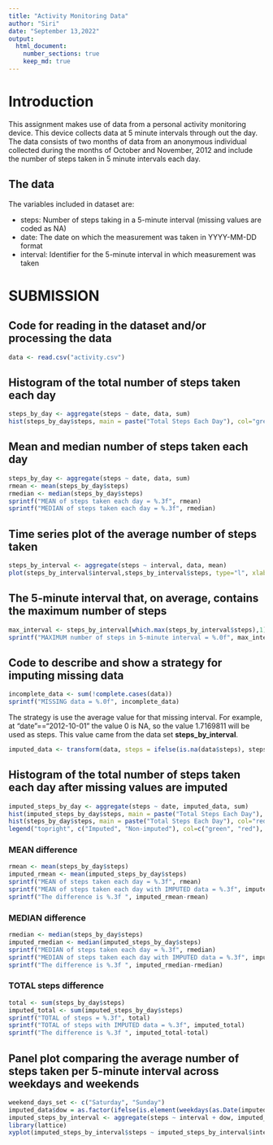 ```yaml
---
title: "Activity Monitoring Data"
author: "Siri"
date: "September 13,2022"
output: 
  html_document:
    number_sections: true
    keep_md: true
---
```


# Introduction

This assignment makes use of data from a personal activity monitoring device. This device collects data at 5 minute intervals through out the day. The data consists of two months of data from an anonymous individual collected during the months of October and November, 2012 and include the number of steps taken in 5 minute intervals each day.

## The data

The variables included in dataset are:

* steps: Number of steps taking in a 5-minute interval (missing values are coded as NA)
* date: The date on which the measurement was taken in YYYY-MM-DD format
* interval: Identifier for the 5-minute interval in which measurement was taken

# SUBMISSION

## Code for reading in the dataset and/or processing the data
```r
data <- read.csv("activity.csv")
```

## Histogram of the total number of steps taken each day
```r
steps_by_day <- aggregate(steps ~ date, data, sum)
hist(steps_by_day$steps, main = paste("Total Steps Each Day"), col="green", xlab="Number of Steps")
```

## Mean and median number of steps taken each day
```r
steps_by_day <- aggregate(steps ~ date, data, sum)
rmean <- mean(steps_by_day$steps)
rmedian <- median(steps_by_day$steps)
sprintf("MEAN of steps taken each day = %.3f", rmean)
sprintf("MEDIAN of steps taken each day = %.3f", rmedian)
```

## Time series plot of the average number of steps taken
```r
steps_by_interval <- aggregate(steps ~ interval, data, mean)
plot(steps_by_interval$interval,steps_by_interval$steps, type="l", xlab="Interval", ylab="Number of Steps",main="Average Number of Steps per Day by Interval")
```

## The 5-minute interval that, on average, contains the maximum number of steps
```r
max_interval <- steps_by_interval[which.max(steps_by_interval$steps),1]
sprintf("MAXIMUM number of steps in 5-minute interval = %.0f", max_interval)
```

## Code to describe and show a strategy for imputing missing data
```r
incomplete_data <- sum(!complete.cases(data))
sprintf("MISSING data = %.0f", incomplete_data)
```

The strategy is use the average value for that missing interval. For example, at "date"=="2012-10-01" the value 0 is NA, so the value 1.7169811 will be used as steps. This value came from the data set **steps_by_interval**.

```r
imputed_data <- transform(data, steps = ifelse(is.na(data$steps), steps_by_interval$steps[match(data$interval, steps_by_interval$interval)], data$steps))
```

## Histogram of the total number of steps taken each day after missing values are imputed
```r
imputed_steps_by_day <- aggregate(steps ~ date, imputed_data, sum)
hist(imputed_steps_by_day$steps, main = paste("Total Steps Each Day"), col="green", xlab="Number of Steps")
hist(steps_by_day$steps, main = paste("Total Steps Each Day"), col="red", xlab="Number of Steps", add=T)
legend("topright", c("Imputed", "Non-imputed"), col=c("green", "red"), lwd=10)
```

### MEAN difference
```r
rmean <- mean(steps_by_day$steps)
imputed_rmean <- mean(imputed_steps_by_day$steps)
sprintf("MEAN of steps taken each day = %.3f", rmean)
sprintf("MEAN of steps taken each day with IMPUTED data = %.3f", imputed_rmean)
sprintf("The difference is %.3f ", imputed_rmean-rmean)
```

### MEDIAN difference
```r
rmedian <- median(steps_by_day$steps)
imputed_rmedian <- median(imputed_steps_by_day$steps)
sprintf("MEDIAN of steps taken each day = %.3f", rmedian)
sprintf("MEDIAN of steps taken each day with IMPUTED data = %.3f", imputed_rmedian)
sprintf("The difference is %.3f ", imputed_rmedian-rmedian)
```

### TOTAL steps difference
```r
total <- sum(steps_by_day$steps)
imputed_total <- sum(imputed_steps_by_day$steps)
sprintf("TOTAL of steps = %.3f", total)
sprintf("TOTAL of steps with IMPUTED data = %.3f", imputed_total)
sprintf("The difference is %.3f ", imputed_total-total)
```

## Panel plot comparing the average number of steps taken per 5-minute interval across weekdays and weekends
```r
weekend_days_set <- c("Saturday", "Sunday")
imputed_data$dow = as.factor(ifelse(is.element(weekdays(as.Date(imputed_data$date)),weekend_days_set), "Weekend", "Weekday"))
imputed_steps_by_interval <- aggregate(steps ~ interval + dow, imputed_data, mean)
library(lattice)
xyplot(imputed_steps_by_interval$steps ~ imputed_steps_by_interval$interval|imputed_steps_by_interval$dow, main="Average Steps per Day by Interval",xlab="Interval", ylab="Steps",layout=c(1,2), type="l")
```
